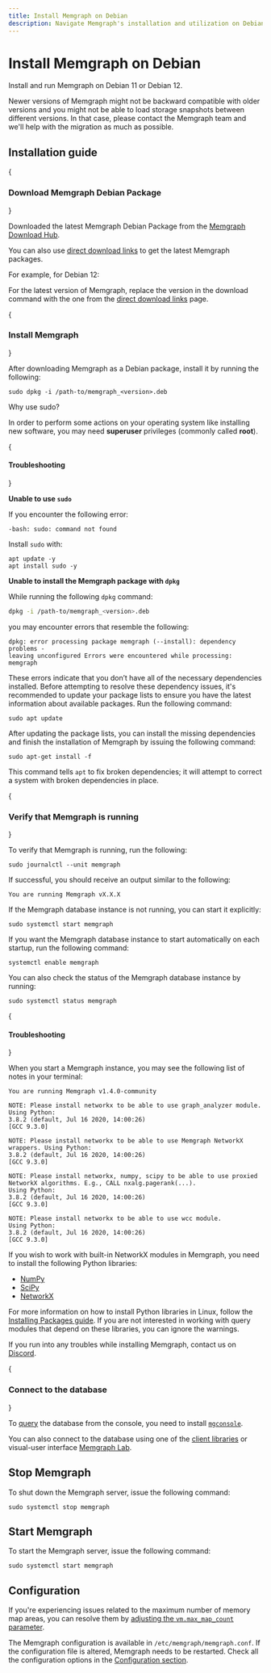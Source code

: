 ```yaml
---
title: Install Memgraph on Debian
description: Navigate Memgraph's installation and utilization on Debian systems with our strategically crafted guide. Ensuring a seamless graph computing experience.
---
```



# Install Memgraph on Debian

Install and run Memgraph on Debian 11 or Debian 12.

<Callout type="warning"> 
Newer versions of Memgraph might not be backward
compatible with older versions and you might not be able to load storage
snapshots between different versions. In that case, please contact the Memgraph
team and we'll help with the migration as much as possible.
 </Callout>

## Installation guide

<Steps>

{<h3>Download Memgraph Debian Package</h3>}

Downloaded the latest Memgraph Debian Package from the [Memgraph Download Hub](https://memgraph.com/download/).

You can also use [direct download
links](/getting-started/install-memgraph/direct-download-links) to get the
latest Memgraph packages. 

For example, for Debian 12:

<CodeSnippet code="sudo wget https://download.memgraph.com/memgraph/v2.22-0/debian-12/memgraph_2.22.0-1_amd64.deb" page="install-memgraph/debian" os="debian"/>

<Callout>

For the latest version of Memgraph, replace the version in the download command
with the one from the [direct download
links](/getting-started/install-memgraph/direct-download-links) page.

</Callout>

{<h3>Install Memgraph</h3>}

After downloading Memgraph as a Debian package, install it by running the
following:

```console
sudo dpkg -i /path-to/memgraph_<version>.deb
```

<Callout type="info"> 

Why use sudo? 

In order to perform some actions on your operating system like installing new
software, you may need **superuser** privileges (commonly called **root**).

</Callout>

{<h4>Troubleshooting</h4>}

**Unable to use `sudo`**

If you encounter the following error:

```
-bash: sudo: command not found
```

Install `sudo` with:

```
apt update -y
apt install sudo -y
```

**Unable to install the Memgraph package with `dpkg`**

While running the following `dpkg` command:

```bash
dpkg -i /path-to/memgraph_<version>.deb
```

you may encounter errors that resemble the following:

```console
dpkg: error processing package memgraph (--install): dependency problems -
leaving unconfigured Errors were encountered while processing: memgraph
```

These errors indicate that you don’t have all of the necessary dependencies
installed. Before attempting to resolve these dependency issues, it's
recommended to update your package lists to ensure you have the latest
information about available packages. Run the following command:

```console
sudo apt update
```

After updating the package lists, you can install the missing dependencies and
finish the installation of Memgraph by issuing the following command:

```console
sudo apt-get install -f
```

This command tells `apt` to fix broken dependencies; it will attempt to correct
a system with broken dependencies in place.

{<h3>Verify that Memgraph is running</h3>}

To verify that Memgraph is running, run the following:

```console
sudo journalctl --unit memgraph
```

If successful, you should receive an output similar to the following:

```console
You are running Memgraph vX.X.X
```

If the Memgraph database instance is not running, you can start it explicitly:

```console
sudo systemctl start memgraph
```

If you want the Memgraph database instance to start automatically on each startup, run the
following command:

```console
systemctl enable memgraph
```

You can also check the status of the Memgraph database instance by running:
```console
sudo systemctl status memgraph
```

{<h4>Troubleshooting</h4>}

When you start a Memgraph instance, you may see the following list of notes in
your terminal:

```console
You are running Memgraph v1.4.0-community

NOTE: Please install networkx to be able to use graph_analyzer module. Using Python:
3.8.2 (default, Jul 16 2020, 14:00:26)
[GCC 9.3.0]

NOTE: Please install networkx to be able to use Memgraph NetworkX wrappers. Using Python:
3.8.2 (default, Jul 16 2020, 14:00:26)
[GCC 9.3.0]

NOTE: Please install networkx, numpy, scipy to be able to use proxied NetworkX algorithms. E.g., CALL nxalg.pagerank(...).
Using Python:
3.8.2 (default, Jul 16 2020, 14:00:26)
[GCC 9.3.0]

NOTE: Please install networkx to be able to use wcc module.
Using Python:
3.8.2 (default, Jul 16 2020, 14:00:26)
[GCC 9.3.0]
```

If you wish to work with built-in NetworkX modules in Memgraph, you need to
install the following Python libraries:
* [NumPy](https://numpy.org/)
* [SciPy](https://www.scipy.org/)
* [NetworkX](https://networkx.org/)

For more information on how to install Python libraries in Linux, follow the
[Installing Packages
guide](https://packaging.python.org/tutorials/installing-packages/). If you are
not interested in working with query modules that depend on these libraries, you
can ignore the warnings.

If you run into any troubles while installing Memgraph, contact us on
[Discord](https://discord.gg/memgraph).

{<h3>Connect to the database</h3>}

To [query](/querying) the database from the console, you need to install
[`mgconsole`](/getting-started/cli). 

You can also connect to the database using one of the [client
libraries](/client-libraries) or visual-user interface [Memgraph
Lab](/data-visualization).

</Steps>

## Stop Memgraph

To shut down the Memgraph server, issue the following command:

```console
sudo systemctl stop memgraph
```

## Start Memgraph

To start the Memgraph server, issue the following command:

```console
sudo systemctl start memgraph
```

## Configuration

<Callout type="info">

If you're experiencing issues related to the maximum number of memory map areas,
you can resolve them by [adjusting the `vm.max_map_count`
parameter](/configuration/system-configuration#increasing-memory-map-areas). 

</Callout>

The Memgraph configuration is available in `/etc/memgraph/memgraph.conf`. If the
configuration file is altered, Memgraph needs to be restarted. Check all the
configuration options in the [Configuration
section](/database-management/configuration). 
